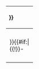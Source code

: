 {| {{FancyTable}}
!colspan="3" style="text-align:left"|{{{name|{{color|red|Project name should be provided}}}}}
|-
|colspan="3" style="padding:10px"|
{{{description|{{color|red|Project description should be provided}}}}}{{#if:{{{1|}}}|<br>
{{!}}-
!style="width:75%"{{!}}Task!!Time!!Assigned
{{!}}-
{{!}}{{#explode:{{{1}}}|~~|0}}
{{!}}style="background:#{{#switch:{{#explode:{{{1}}}|~~|3}}|done=C8E6C9|tbd=FFE0B2|dl=FFCDD2}}"{{!}}{{#explode:{{{1}}}|~~|1}}
{{!}}{{#explode:{{{1}}}|~~|2}}{{#if:{{{2|}}}|<br>
{{!}}-
{{!}}{{#explode:{{{2}}}|~~|0}}
{{!}}style="background:#{{#switch:{{#explode:{{{2}}}|~~|3}}|done=C8E6C9|tbd=FFE0B2|dl=FFCDD2}}"{{!}}{{#explode:{{{2}}}|~~|1}}
{{!}}{{#explode:{{{2}}}|~~|2}}{{#if:{{{3|}}}|<br>
{{!}}-
{{!}}{{#explode:{{{3}}}|~~|0}}
{{!}}style="background:#{{#switch:{{#explode:{{{3}}}|~~|3}}|done=C8E6C9|tbd=FFE0B2|dl=FFCDD2}}"{{!}}{{#explode:{{{3}}}|~~|1}}
{{!}}{{#explode:{{{3}}}|~~|2}}{{#if:{{{4|}}}|<br>
{{!}}-
{{!}}{{#explode:{{{4}}}|~~|0}}
{{!}}style="background:#{{#switch:{{#explode:{{{4}}}|~~|3}}|done=C8E6C9|tbd=FFE0B2|dl=FFCDD2}}"{{!}}{{#explode:{{{4}}}|~~|1}}
{{!}}{{#explode:{{{4}}}|~~|2}}{{#if:{{{5|}}}|<br>
{{!}}-
{{!}}{{#explode:{{{5}}}|~~|0}}
{{!}}style="background:#{{#switch:{{#explode:{{{5}}}|~~|3}}|done=C8E6C9|tbd=FFE0B2|dl=FFCDD2}}"{{!}}{{#explode:{{{5}}}|~~|1}}
{{!}}{{#explode:{{{5}}}|~~|2}}{{#if:{{{6|}}}|<br>
{{!}}-
{{!}}{{#explode:{{{6}}}|~~|0}}
{{!}}style="background:#{{#switch:{{#explode:{{{6}}}|~~|3}}|done=C8E6C9|tbd=FFE0B2|dl=FFCDD2}}"{{!}}{{#explode:{{{6}}}|~~|1}}
{{!}}{{#explode:{{{6}}}|~~|2}}{{#if:{{{7|}}}|<br>
{{!}}-
{{!}}{{#explode:{{{7}}}|~~|0}}
{{!}}style="background:#{{#switch:{{#explode:{{{7}}}|~~|3}}|done=C8E6C9|tbd=FFE0B2|dl=FFCDD2}}"{{!}}{{#explode:{{{7}}}|~~|1}}
{{!}}{{#explode:{{{7}}}|~~|2}}{{#if:{{{8|}}}|<br>
{{!}}-
{{!}}{{#explode:{{{8}}}|~~|0}}
{{!}}style="background:#{{#switch:{{#explode:{{{8}}}|~~|3}}|done=C8E6C9|tbd=FFE0B2|dl=FFCDD2}}"{{!}}{{#explode:{{{8}}}|~~|1}}
{{!}}{{#explode:{{{8}}}|~~|2}}{{#if:{{{9|}}}|<br>
{{!}}-
{{!}}{{#explode:{{{9}}}|~~|0}}
{{!}}style="background:#{{#switch:{{#explode:{{{9}}}|~~|3}}|done=C8E6C9|tbd=FFE0B2|dl=FFCDD2}}"{{!}}{{#explode:{{{9}}}|~~|1}}
{{!}}{{#explode:{{{9}}}|~~|2}}{{#if:{{{10|}}}|<br>
{{!}}-
{{!}}{{#explode:{{{10}}}|~~|0}}
{{!}}style="background:#{{#switch:{{#explode:{{{10}}}|~~|3}}|done=C8E6C9|tbd=FFE0B2|dl=FFCDD2}}"{{!}}{{#explode:{{{10}}}|~~|1}}
{{!}}{{#explode:{{{10}}}|~~|2}}{{#if:{{{11|}}}|<br>
{{!}}-
{{!}}{{#explode:{{{11}}}|~~|0}}
{{!}}style="background:#{{#switch:{{#explode:{{{11}}}|~~|3}}|done=C8E6C9|tbd=FFE0B2|dl=FFCDD2}}"{{!}}{{#explode:{{{11}}}|~~|1}}
{{!}}{{#explode:{{{11}}}|~~|2}}{{#if:{{{12|}}}|<br>
{{!}}-
{{!}}{{#explode:{{{12}}}|~~|0}}
{{!}}style="background:#{{#switch:{{#explode:{{{12}}}|~~|3}}|done=C8E6C9|tbd=FFE0B2|dl=FFCDD2}}"{{!}}{{#explode:{{{12}}}|~~|1}}
{{!}}{{#explode:{{{12}}}|~~|2}}{{#if:{{{13|}}}|<br>
{{!}}-
{{!}}{{#explode:{{{13}}}|~~|0}}
{{!}}style="background:#{{#switch:{{#explode:{{{13}}}|~~|3}}|done=C8E6C9|tbd=FFE0B2|dl=FFCDD2}}"{{!}}{{#explode:{{{13}}}|~~|1}}
{{!}}{{#explode:{{{13}}}|~~|2}}{{#if:{{{14|}}}|<br>
{{!}}-
{{!}}{{#explode:{{{14}}}|~~|0}}
{{!}}style="background:#{{#switch:{{#explode:{{{14}}}|~~|3}}|done=C8E6C9|tbd=FFE0B2|dl=FFCDD2}}"{{!}}{{#explode:{{{14}}}|~~|1}}
{{!}}{{#explode:{{{14}}}|~~|2}}{{#if:{{{15|}}}|<br>
{{!}}-
{{!}}{{#explode:{{{15}}}|~~|0}}
{{!}}style="background:#{{#switch:{{#explode:{{{15}}}|~~|3}}|done=C8E6C9|tbd=FFE0B2|dl=FFCDD2}}"{{!}}{{#explode:{{{15}}}|~~|1}}
{{!}}{{#explode:{{{15}}}|~~|2}}{{#if:{{{16|}}}|<br>
{{!}}-
{{!}}{{#explode:{{{16}}}|~~|0}}
{{!}}style="background:#{{#switch:{{#explode:{{{16}}}|~~|3}}|done=C8E6C9|tbd=FFE0B2|dl=FFCDD2}}"{{!}}{{#explode:{{{16}}}|~~|1}}
{{!}}{{#explode:{{{16}}}|~~|2}}{{#if:{{{17|}}}|<br>
{{!}}-
{{!}}{{#explode:{{{17}}}|~~|0}}
{{!}}style="background:#{{#switch:{{#explode:{{{17}}}|~~|3}}|done=C8E6C9|tbd=FFE0B2|dl=FFCDD2}}"{{!}}{{#explode:{{{17}}}|~~|1}}
{{!}}{{#explode:{{{17}}}|~~|2}}{{#if:{{{18|}}}|<br>
{{!}}-
{{!}}{{#explode:{{{18}}}|~~|0}}
{{!}}style="background:#{{#switch:{{#explode:{{{18}}}|~~|3}}|done=C8E6C9|tbd=FFE0B2|dl=FFCDD2}}"{{!}}{{#explode:{{{18}}}|~~|1}}
{{!}}{{#explode:{{{18}}}|~~|2}}{{#if:{{{19|}}}|<br>
{{!}}-
{{!}}{{#explode:{{{19}}}|~~|0}}
{{!}}style="background:#{{#switch:{{#explode:{{{19}}}|~~|3}}|done=C8E6C9|tbd=FFE0B2|dl=FFCDD2}}"{{!}}{{#explode:{{{19}}}|~~|1}}
{{!}}{{#explode:{{{19}}}|~~|2}}{{#if:{{{20|}}}|<br>
{{!}}-
{{!}}{{#explode:{{{20}}}|~~|1}}{{!}}{{!}}{{#explode:{{{20}}}|~~|2}}{{!}}{{!}}{{#explode:{{{20}}}|~~|3}}}}}}}}}}}}}}}}}}}}}}}}}}}}}}}}}}}}}}}}}}{{#if:{{{notes|}}}|<br>
{{!}}-
{{!}}colspan="3" style="padding:10px"{{!}}{{{notes}}}
}}
|}